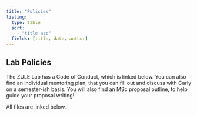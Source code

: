 ```yaml
---
title: "Policies"
listing:
  type: table
  sort:
    - "title asc"
  fields: [title, date, author]
---
```


## Lab Policies

The ZULE Lab has a Code of Conduct, which is linked below. You can also find an individual mentoring plan, that you can fill out and discuss with Carly on a semester-ish basis. You will also find an MSc proposal outline, to help guide your proposal writing! 

All files are linked below.

